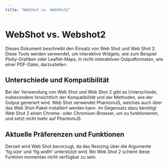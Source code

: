 ```yaml
---
title: "WebShot vs. WebShot2"
---
```


# WebShot vs. Webshot2

Dieses Dokument beschreibt den Einsatz von Web Shot und Web Shot 2. Diese Tools werden verwendet, um interaktive Widgets, wie zum Beispiel Plotly-Grafiken oder Leaflet-Maps, in nicht-interaktiven Outputformaten, wie einer PDF-Datei, darzustellen.

## Unterschiede und Kompatibilität

Bei der Verwendung von Web Shot und Web Shot 2 gibt es Unterschiede, insbesondere hinsichtlich der Kompatibilität und der Methoden, wie der Output generiert wird. Web Shot verwendet PhantomJS, welches auch über das Web Shot-Paket installiert werden kann. Im Gegensatz dazu benötigt Web Shot 2 einen Chrome- oder Chromium-Browser, um zu funktionieren, und setzt nicht mehr auf PhantomJS.

## Aktuelle Präferenzen und Funktionen

Derzeit wird Web Shot bevorzugt, da das Resizing über die Argumente 'fig.size' und 'fig.width' unterstützt wird. Bei Web Shot 2 scheint diese Funktion momentan nicht verfügbar zu sein.


